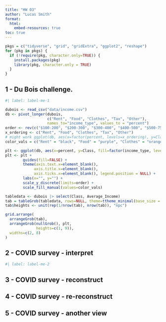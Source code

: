```yaml
---
title: "HW 03"
author: "Lucas Smith"
format:
  html:
    embed-resources: true
toc: true
---
```


```r
pkgs = c("tidyverse", "grid", "gridExtra", "ggplot2", "reshape")
for (pkg in pkgs) {
  if (!require(pkg, character.only=TRUE)) {
    install.packages(pkg)
    library(pkg, character.only = TRUE)
  }
}
```

## 1 - Du Bois challenge.

```r
#| label: label-me-1

dubois <- read_csv("data/income.csv")
db <- pivot_longer(dubois, 
                   c("Rent", "Food", "Clothes", "Tax", "Other"), 
                   names_to="income_type", values_to = "percent")
order <- rev(c("$100-200", "$200-300", "$300-400", "$400-500", "$500-750", "$750-1000", "$1000 AND OVER"))
x_ordering <- c("Rent", "Food", "Clothes", "Tax", "Other")
# might work ggplot(db, aes(x=factor(percent, levels=x_ordering), y=Class, fill=income_type)) +  geom_col(position="fill") + 
color_vals = c("Rent" = "black", "Food" = "purple", "Clothes" = "orange", "Tax"="deepskyblue", "Other"="#97FFFF")

plt <- ggplot(db, aes(x=percent, y=Class, fill=factor(income_type, levels=rev(x_ordering)))) +  geom_col(position="fill") 
plt <- plt + 
        guides(fill=FALSE) + 
        theme(axis.text.x=element_blank(),
             axis.title.x=element_blank(),
             axis.ticks.x=element_blank(), legend.position = NULL) + 
        labs(x="", y="") + 
        scale_y_discrete(limits=order) +
        scale_fill_manual(values=color_vals) 
```

```r
tabledata <- dubois |> select(Class, Average_Income)
tab = tableGrob(tabledata, rows=NULL, theme=ttheme_minimal(base_size = 7))
tab$heights <- unit(rep(1/nrow(tab), nrow(tab)), "npc")

grid.arrange(
  arrangeGrob(tab),
  arrangeGrob(nullGrob(), plt, 
              heights=c(1, 9)),
  widths=c(2, 8)
)

```

## 2 - COVID survey - interpret

```r
#| label: label-me-2

```

## 3 - COVID survey - reconstruct

## 4 - COVID survey - re-reconstruct

## 5 - COVID survey - another view
